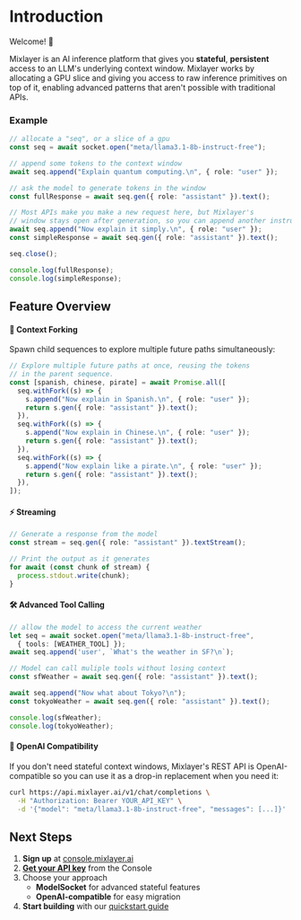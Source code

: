 # Introduction
 
Welcome! 👋

Mixlayer is an AI inference platform that gives you **stateful**, **persistent** access to an LLM's underlying context window. Mixlayer works by allocating a GPU slice and giving you access to raw inference primitives on top of it, enabling advanced patterns that aren't possible with traditional APIs. 

### Example

```typescript 
// allocate a "seq", or a slice of a gpu
const seq = await socket.open("meta/llama3.1-8b-instruct-free"); 

// append some tokens to the context window
await seq.append("Explain quantum computing.\n", { role: "user" });

// ask the model to generate tokens in the window
const fullResponse = await seq.gen({ role: "assistant" }).text(); 

// Most APIs make you make a new request here, but Mixlayer's 
// window stays open after generation, so you can append another instruction
await seq.append("Now explain it simply.\n", { role: "user" });
const simpleResponse = await seq.gen({ role: "assistant" }).text(); 

seq.close(); 

console.log(fullResponse);
console.log(simpleResponse);
```

## Feature Overview

#### 🌳 Context Forking

Spawn child sequences to explore multiple future paths simultaneously:

```typescript
// Explore multiple future paths at once, reusing the tokens 
// in the parent sequence.
const [spanish, chinese, pirate] = await Promise.all([ 
  seq.withFork((s) => { 
    s.append("Now explain in Spanish.\n", { role: "user" });
    return s.gen({ role: "assistant" }).text(); 
  }),
  seq.withFork((s) => { 
    s.append("Now explain in Chinese.\n", { role: "user" });
    return s.gen({ role: "assistant" }).text(); 
  }),
  seq.withFork((s) => { 
    s.append("Now explain like a pirate.\n", { role: "user" });
    return s.gen({ role: "assistant" }).text(); 
  }),
]);
```

#### ⚡ Streaming

```typescript
// Generate a response from the model
const stream = seq.gen({ role: "assistant" }).textStream();

// Print the output as it generates
for await (const chunk of stream) {
  process.stdout.write(chunk);
}
```

#### 🛠️ Advanced Tool Calling

```typescript
// allow the model to access the current weather 
let seq = await socket.open("meta/llama3.1-8b-instruct-free", 
  { tools: [WEATHER_TOOL] }); 
await seq.append('user', `What's the weather in SF?\n`);

// Model can call muliple tools without losing context
const sfWeather = await seq.gen({ role: "assistant" }).text(); 

await seq.append("Now what about Tokyo?\n");
const tokyoWeather = await seq.gen({ role: "assistant" }).text(); 

console.log(sfWeather);
console.log(tokyoWeather);
```

#### 🔄 OpenAI Compatibility

If you don't need stateful context windows, Mixlayer's REST API is OpenAI-compatible so you can use it as a drop-in replacement when you need it:

```bash
curl https://api.mixlayer.ai/v1/chat/completions \
  -H "Authorization: Bearer YOUR_API_KEY" \
  -d '{"model": "meta/llama3.1-8b-instruct-free", "messages": [...]}'
```

## Next Steps

1. **Sign up** at [console.mixlayer.ai](https://console.mixlayer.com/sign-up)
2. [**Get your API key**](https://console.mixlayer.com/app/api-keys) from the Console
3. Choose your approach
   - **ModelSocket** for advanced stateful features
   - **OpenAI-compatible** for easy migration
4. **Start building** with our [quickstart guide](/quickstart)

